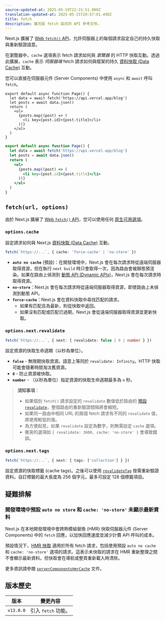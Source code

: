 ```yaml
---
source-updated-at: 2025-05-19T22:31:51.000Z
translation-updated-at: 2025-05-25T20:57:01.498Z
title: fetch
description: 擴充版 fetch 函式的 API 參考文件。
---
```


Next.js 擴展了 [Web `fetch()` API](https://developer.mozilla.org/docs/Web/API/Fetch_API)，允許伺服器上的每個請求設定自己的持久快取與重新驗證語意。

在瀏覽器中，`cache` 選項表示 fetch 請求如何與 _瀏覽器_ 的 HTTP 快取互動。透過此擴展，`cache` 表示 _伺服器端_ fetch 請求如何與框架的持久 [資料快取 (Data Cache)](/docs/app/deep-dive/caching#data-cache) 互動。

您可以直接在伺服器元件 (Server Components) 中使用 `async` 和 `await` 呼叫 `fetch`。

```tsx filename="app/page.tsx" switcher
export default async function Page() {
  let data = await fetch('https://api.vercel.app/blog')
  let posts = await data.json()
  return (
    <ul>
      {posts.map((post) => (
        <li key={post.id}>{post.title}</li>
      ))}
    </ul>
  )
}
```

```jsx filename="app/page.js" switcher
export default async function Page() {
  let data = await fetch('https://api.vercel.app/blog')
  let posts = await data.json()
  return (
    <ul>
      {posts.map((post) => (
        <li key={post.id}>{post.title}</li>
      ))}
    </ul>
  )
}
```

## `fetch(url, options)`

由於 Next.js 擴展了 [Web `fetch()` API](https://developer.mozilla.org/docs/Web/API/Fetch_API)，您可以使用任何 [原生可用選項](https://developer.mozilla.org/docs/Web/API/fetch#parameters)。

### `options.cache`

設定請求如何與 Next.js [資料快取 (Data Cache)](/docs/app/deep-dive/caching#data-cache) 互動。

```ts
fetch(`https://...`, { cache: 'force-cache' | 'no-store' })
```

- **`auto no cache`** (預設)：在開發環境中，Next.js 會在每次請求時從遠端伺服器取得資源，但在執行 `next build` 時只會取得一次，因為路由會被靜態預渲染。如果在路由上偵測到 [動態 API (Dynamic APIs)](/docs/app/getting-started/partial-prerendering#dynamic-rendering)，Next.js 會在每次請求時取得資源。
- **`no-store`**：Next.js 會在每次請求時從遠端伺服器取得資源，即使路由上未偵測到動態 API。
- **`force-cache`**：Next.js 會在資料快取中尋找匹配的請求。
  - 如果有匹配且為最新，則從快取中返回。
  - 如果沒有匹配或匹配已過期，Next.js 會從遠端伺服器取得資源並更新快取。

### `options.next.revalidate`

```ts
fetch(`https://...`, { next: { revalidate: false | 0 | number } })
```

設定資源的快取生命週期（以秒為單位）。

- **`false`** - 無限期快取資源。語意上等同於 `revalidate: Infinity`。HTTP 快取可能會隨著時間淘汰舊資源。
- **`0`** - 防止資源被快取。
- **`number`** - （以秒為單位）指定資源的快取生命週期最多為 `n` 秒。

> **須知事項**：
>
> - 如果個別 `fetch()` 請求設定的 `revalidate` 數值低於路由的 [預設 `revalidate`](/docs/app/api-reference/file-conventions/route-segment-config#revalidate)，整個路由的重新驗證間隔將會縮短。
> - 如果同一路由中相同 URL 的兩個 fetch 請求有不同的 `revalidate` 值，將使用較低的值。
> - 為方便起見，如果 `revalidate` 設定為數字，則無需設定 `cache` 選項。
> - 衝突的選項如 `{ revalidate: 3600, cache: 'no-store' }` 會導致錯誤。

### `options.next.tags`

```ts
fetch(`https://...`, { next: { tags: ['collection'] } })
```

設定資源的快取標籤 (cache tags)。之後可以使用 [`revalidateTag`](https://nextjs.org/docs/app/api-reference/functions/revalidateTag) 按需重新驗證資料。自訂標籤的最大長度為 256 個字元，最多可設定 128 個標籤項目。

## 疑難排解

### 開發環境中預設 `auto no store` 和 `cache: 'no-store'` 未顯示最新資料

Next.js 在本地開發環境中會跨熱模組替換 (HMR) 快取伺服器元件 (Server Components) 中的 `fetch` 回應，以加快回應速度並減少計費 API 呼叫的成本。

預設情況下，[HMR 快取](/docs/app/api-reference/config/next-config-js/serverComponentsHmrCache) 適用於所有 fetch 請求，包括使用預設 `auto no cache` 和 `cache: 'no-store'` 選項的請求。這表示未快取的請求在 HMR 重新整理之間不會顯示最新資料。但快取會在導航或整頁重新載入時清除。

更多資訊請參閱 [`serverComponentsHmrCache`](/docs/app/api-reference/config/next-config-js/serverComponentsHmrCache) 文件。

## 版本歷史

| 版本      | 變更內容               |
| --------- | --------------------- |
| `v13.0.0` | 引入 `fetch` 功能。    |